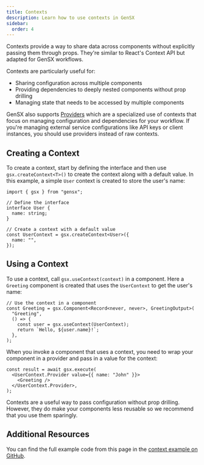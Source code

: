 ```yaml
---
title: Contexts
description: Learn how to use contexts in GenSX
sidebar:
  order: 4
---
```


Contexts provide a way to share data across components without explicitly passing them through props. They're similar to React's Context API but adapted for GenSX workflows.

Contexts are particularly useful for:

- Sharing configuration across multiple components
- Providing dependencies to deeply nested components without prop drilling
- Managing state that needs to be accessed by multiple components

GenSX also supports [Providers](../providers) which are a specialized use of contexts that focus on managing configuration and dependencies for your workflow. If you're managing external service configurations like API keys or client instances, you should use providers instead of raw contexts.

## Creating a Context

To create a context, start by defining the interface and then use `gsx.createContext<T>()` to create the context along with a default value. In this example, a simple `User` context is created to store the user's name:

```tsx
import { gsx } from "gensx";

// Define the interface
interface User {
  name: string;
}

// Create a context with a default value
const UserContext = gsx.createContext<User>({
  name: "",
});
```

## Using a Context

To use a context, call `gsx.useContext(context)` in a component. Here a `Greeting` component is created that uses the `UserContext` to get the user's name:

```tsx
// Use the context in a component
const Greeting = gsx.Component<Record<never, never>, GreetingOutput>(
  "Greeting",
  () => {
    const user = gsx.useContext(UserContext);
    return `Hello, ${user.name}!`;
  },
);
```

When you invoke a component that uses a context, you need to wrap your component in a provider and pass in a value for the context:

```tsx
const result = await gsx.execute(
  <UserContext.Provider value={{ name: "John" }}>
    <Greeting />
  </UserContext.Provider>,
);
```

Contexts are a useful way to pass configuration without prop drilling. However, they do make your components less reusable so we recommend that you use them sparingly.

## Additional Resources

You can find the full example code from this page in the [context example on GitHub](https://github.com/cortexclick/gensx/tree/main/examples/contexts).
